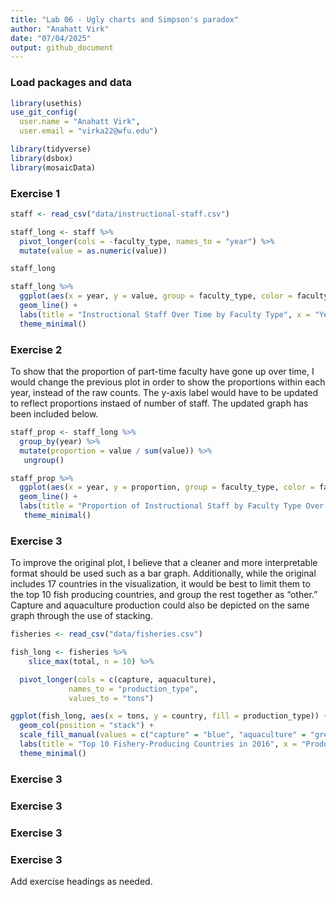 ```yaml
---
title: "Lab 06 - Ugly charts and Simpson's paradox"
author: "Anahatt Virk"
date: "07/04/2025"
output: github_document
---
```


### Load packages and data
```r
library(usethis)
use_git_config(
  user.name = "Anahatt Virk",
  user.email = "virka22@wfu.edu")
```

```r
library(tidyverse) 
library(dsbox)
library(mosaicData) 
```

### Exercise 1

```r
staff <- read_csv("data/instructional-staff.csv")
```

```r
staff_long <- staff %>%
  pivot_longer(cols = -faculty_type, names_to = "year") %>%
  mutate(value = as.numeric(value))

staff_long
```

```r
staff_long %>%
  ggplot(aes(x = year, y = value, group = faculty_type, color = faculty_type)) +
  geom_line() +
  labs(title = "Instructional Staff Over Time by Faculty Type", x = "Year", y = "Number of Staff", color = "Faculty Type") +
  theme_minimal()
```

### Exercise 2

To show that the proportion of part-time faculty have gone up over time, I would change the previous plot in order to show the proportions within each year, instead of the raw counts. The y-axis label would have to be updated to reflect proportions instaed of number of staff. The updated graph has been included below. 

```r
staff_prop <- staff_long %>%
  group_by(year) %>%
  mutate(proportion = value / sum(value)) %>%
   ungroup()
```

```r
staff_prop %>%
  ggplot(aes(x = year, y = proportion, group = faculty_type, color = faculty_type)) +
  geom_line() +
  labs(title = "Proportion of Instructional Staff by Faculty Type Over Time", x = "Year", y = "Proportion of Staff", color = "Faculty Type") +
   theme_minimal()
```

### Exercise 3

To improve the original plot, I believe that a cleaner and more interpretable format should be used such as a bar graph. Additionally, while the original includes 17 countries in the visualization, it would be best to limit them to the top 10 fish producing countries, and group the rest together as "other." Capture and aquaculture production could also be depicted on the same graph through the use of stacking.

```r
fisheries <- read_csv("data/fisheries.csv")

fish_long <- fisheries %>%
    slice_max(total, n = 10) %>%

  pivot_longer(cols = c(capture, aquaculture),
             names_to = "production_type",
             values_to = "tons")
```

```r
ggplot(fish_long, aes(x = tons, y = country, fill = production_type)) +
  geom_col(position = "stack") +
  scale_fill_manual(values = c("capture" = "blue", "aquaculture" = "green"), labels = c("Capture", "Aquaculture")) +
  labs(title = "Top 10 Fishery-Producing Countries in 2016", x = "Production (Tons)", y = "Country", fill = "Production Type") +
  theme_minimal()
```


### Exercise 3
### Exercise 3
### Exercise 3
### Exercise 3
Add exercise headings as needed.
